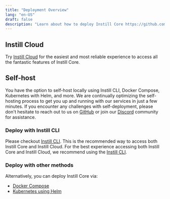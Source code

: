 ```yaml
---
title: "Deployment Overview"
lang: "en-US"
draft: false
description: "Learn about how to deploy Instill Core https://github.com/instill-ai/core"
---
```


## Instill Cloud

Try [Instill Cloud](https://console.instill.tech/?utm_source=documentation) for the easiest and most reliable experience to access all the fantastic features of Instill Core.

## Self-host

You have the option to self-host locally using Instill CLI, Docker Compose, Kubernetes with Helm, and more.
We are continually optimizing the self-hosting process to get you up and running with our services in just a few minutes.
If you encounter any challenges with self-deployment, please don't hesitate to reach out to us on [GitHub](https://github.com/instill-ai/community/issues/new/choose) or join our [Discord](https://discord.gg/sevxWsqpGh) community for assistance.

### Deploy with Instill CLI

Please checkout [Instill CLI](/docs/latest/cli). This is the recommended way to access both Instill Core and Instill Cloud.
For the best experience accessing both Instill Core and Instill Cloud, we recommend using the [Instill CLI](./deployment/cli).

### Deploy with other methods

Alternatively, you can deploy Instill Core via:

- [Docker Compose](./deployment/docker-compose)
- [Kubernetes using Helm](./deployment/kubernetes-using-helm)
